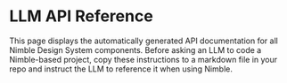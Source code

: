 
<Meta title="LLM API Reference" />

# LLM API Reference

This page displays the automatically generated API documentation for all Nimble Design System components.
Before asking an LLM to code a Nimble-based project, copy these instructions to a markdown file in your 
repo and instruct the LLM to reference it when using Nimble.

<APIReference />
